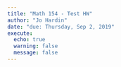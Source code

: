 ```yaml
---
title: "Math 154 - Test HW"
author: "Jo Hardin"
date: "due: Thursday, Sep 2, 2019"
execute:
  echo: true
  warning: false
  message: false
---
```


